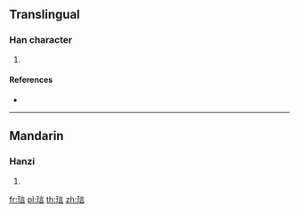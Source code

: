{{character info/new}}
==Translingual==

===Han character===
{{Han char|rn=96|rad=玉|as=07|sn=11|four=|canj=MGYMR|ids=⿰𤣩言}}

# {{defn|Han|sort=玉07}}

====References====
* {{Han ref|kx=0732.280|dkj=21010|dj=1144.050|hdz=21118.070|uh=7402|ud=29698}}

----

==Mandarin==

===Hanzi===
{{cmn-hanzi|pin=[[juān]] ([[juan1]]), [[xuàn]] ([[xuan4]]), [[yán]] ([[yan2]])|wg=chüan<sup>1</sup>, hsüan<sup>4</sup>, yen<sup>2</sup>}}

# {{defn|lang=cmn|sort=玉07}}

[[fr:琂]]
[[pl:琂]]
[[th:琂]]
[[zh:琂]]